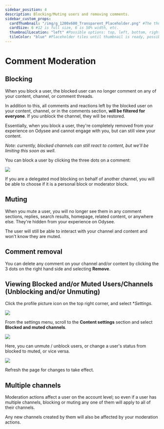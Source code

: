 ---
sidebar_position: 4
description: Blocking/Muting users and removing comments.
sidebar_custom_props:
  cardThumbnail: "/img/g_1200x600_Transparent_Placeholder.png" #The thumbnail on the category card.
  cardSize: 6 #12 is full size, 6 is 50% width, etc.
  thumbnailLocation: "left" #Possible options: top, left, bottom, right, none
  tileColor: "blue" #Placeholder tiles until thumbnail is ready, possible options: blue, cream, darkpurple, lightpurple, mauve, orange, pink, none
---

# Comment Moderation

## Blocking

When you block a user, the blocked user can no longer comment on any of your content, channel, or comment threads.

In addition to this, all comments and reactions left by the blocked user on your content, channel, or in the comments section, **will be filtered for everyone**. If you unblock the channel, they will be restored. 

Essentially, when you block a user, they're completely removed from your experience on Odysee and cannot engage with you, but can still view your content. 

*Note: currently, blocked channels can still react to content, but we'll be limiting this soon as well.*

You can block a user by clicking the three dots on a comment:

![](/img/en/category-moderation7.png)

If you are a delegated mod blocking on behalf of another channel, you will be able to choose if it is a personal block or moderator block.

## Muting

When you mute a user, you will no longer see them in any comment sections, replies, search results, homepage, related content, or anywhere else. They're hidden from your experience on Odysee.

The user will still be able to interact with your channel and content and won't know they are muted.

## Comment removal

You can delete any comment on your channel and/or content by clicking the 3 dots on the right hand side and selecting **Remove**.

## Viewing Blocked and/or Muted Users/Channels (Unblocking and/or Unmuting)

Click the profile picture icon on the top right corner, and select **Settings*.

![](/img/en/category-moderation10.png)

From the settings menu, scroll to the **Content settings** section and select **Blocked and muted channels**.

![](/img/en/category-moderation9.png)

Here, you can unmute / unblock users, or change a user's status from blocked to muted, or vice versa. 

![](/img/en/category-moderation8.png)

Refresh the page for changes to take effect.

## Multiple channels

Moderation actions affect a user on the account level; so even if a user has multiple channels, blocking or muting any one of them will apply to all of their channels.

Any new channels created by them will also be affected by your moderation actions.
